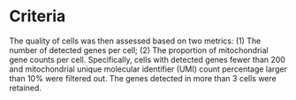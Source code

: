 # Criteria

The quality of cells was then assessed based on two metrics: 
(1) The number of detected genes per cell; 
(2) The proportion of mitochondrial gene counts per cell. 
Specifically, cells with detected genes fewer than 200 and mitochondrial unique molecular identifier (UMI) count percentage larger than 10% were filtered out. 
The genes detected in more than 3 cells were retained. 
